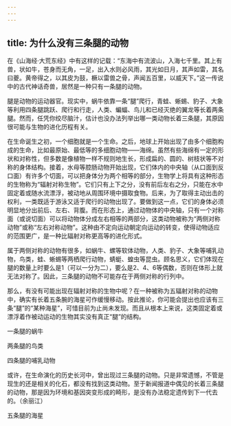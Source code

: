 ```yaml
---
---
---
```

title: 为什么没有三条腿的动物
---




在《山海经·大荒东经》中有这样的记载：“东海中有流波山，入海七千里。其上有兽，状如牛，苍身而无角，一足，出入水则必风雨，其光如日月，其声如雷，其名曰夔。黄帝得之，以其皮为鼓，橛以雷兽之骨，声闻五百里，以威天下。”这一传说中的古代神话奇兽，居然是一种只有一条腿的动物。

腿是动物的运动器官。现实中，蜗牛依靠一条“腿”爬行，青蛙、蜥蜴、豹子、大象等利用四条腿跳跃、爬行和行走，人类、蝙蝠、鸟儿和已经灭绝的翼龙等长着两条腿。然而，任凭你绞尽脑汁，估计也没办法列举出哪一类动物长着三条腿，其原因很可能与生物的进化历程有关。

在生命诞生之初，一个细胞就是一个生命。之后，地球上开始出现了由多个细胞构成的生命，比如最原始、最低等的多细胞动物——海绵。虽然有些海绵有一定的形状和对称性，但多数是像植物一样不规则地生长，形成扁的、圆的、树枝状等不对称的身体结构。接着，水母等腔肠动物开始出现，它们体内的中央轴（从口面到反口面）有许多个切面，可以把身体分为两个相等的部分，生物学上将具有这种形态的生物称为“辐射对称生物”。它们只有上下之分，没有前后左右之分，只能在水中固定着或随水流漂浮，被动地从周围环境中摄取食物。后来，为了取得主动出击的权利，一类既适于游泳又适于爬行的动物出现了。要做到这一点，它们的身体必须明显地分出前后、左右、背腹。而在形态上，通过动物体的中央轴，只有一个对称面（或说切面）可以将动物体分成左右相等的两部分，这类动物被称为“两侧对称动物”或称“左右对称动物”。这种由不定向运动朝定向运动的转变，使得动物适应的范围更广，是一种比辐射对称更高等的进化形式。

属于两侧对称的动物有很多，如蜗牛、螺等软体动物，人类、豹子、大象等哺乳动物，鸟类，蛙、蜥蜴等两栖爬行动物，蜻蜓、蝗虫等昆虫。顾名思义，它们体现在腿的数量上时要么是1（可以一分为二），要么是2、4、6等偶数，否则在体形上就无法对称了。因此，三条腿的动物不可能存在于两侧对称的行列中。

那么，有没有可能出现在辐射对称的生物中呢？在一种被称为五辐射对称的动物中，确实有长着五条腕的海星可作缓慢移动。按此推论，你可能会提出也应该有三条“腿”的“某种海星”，可惜目前为止尚未发现。而且从根本上来说，这类固定着或漂浮着作被动运动的生物其实没有真正“腿”的结构。

一条腿的蜗牛



两条腿的鸟类



四条腿的哺乳动物



或许，在生命演化的历史长河中，曾出现过三条腿的动物。只是非常遗憾，不管是现生的还是相关的化石，都没有找到这类动物。至于新闻报道中偶见的长着三条腿的动物，那是因为环境和基因突变形成的畸形，是没有办法稳定遗传到下一代去的。（余丽江）

五条腿的海星